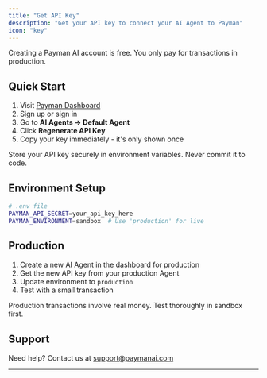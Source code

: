 ```yaml
---
title: "Get API Key"
description: "Get your API key to connect your AI Agent to Payman"
icon: "key"
---
```


<Note>
	Creating a Payman AI account is free. You only pay for transactions in production.
</Note>

## Quick Start

1. Visit [Payman Dashboard](https://app.paymanai.com)
2. Sign up or sign in
3. Go to **AI Agents → Default Agent**
4. Click **Regenerate API Key**
5. Copy your key immediately - it's only shown once

<Warning>
	Store your API key securely in environment variables. Never commit it to code.
</Warning>

## Environment Setup

```bash
# .env file
PAYMAN_API_SECRET=your_api_key_here
PAYMAN_ENVIRONMENT=sandbox  # Use 'production' for live
```

## Production

1. Create a new AI Agent in the dashboard for production
2. Get the new API key from your production Agent
3. Update environment to `production`
4. Test with a small transaction

<Warning>
	Production transactions involve real money. Test thoroughly in sandbox first.
</Warning>

## Support

Need help? Contact us at [support@paymanai.com](mailto:support@paymanai.com)

---
